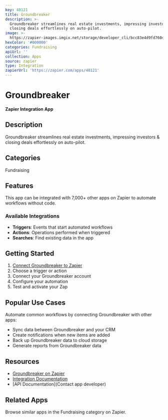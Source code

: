 ```yaml
---
key: 40121
title: Groundbreaker
description: >-
  Groundbreaker streamlines real estate investments, impressing investors &
  closing deals effortlessly on auto-pilot.
image: >-
  https://zapier-images.imgix.net/storage/developer_cli/bcc83e4d9fd7604b90b3d93e3422bfae.png?auto=format%2Ccompress&ixlib=python-3.0.0&q=50
hexColor: '#000000'
categories: Fundraising
apiUrl: ''
collection: Apps
source: zapier
type: Integration
zapierUrl: 'https://zapier.com/apps/40121'
---
```

# Groundbreaker

**Zapier Integration App**

## Description

Groundbreaker streamlines real estate investments, impressing investors & closing deals effortlessly on auto-pilot.

## Categories

Fundraising

## Features

This app can be integrated with 7,000+ other apps on Zapier to automate workflows without code.

### Available Integrations

- **Triggers**: Events that start automated workflows
- **Actions**: Operations performed when triggered
- **Searches**: Find existing data in the app

## Getting Started

1. [Connect Groundbreaker to Zapier](https://zapier.com/apps/40121)
2. Choose a trigger or action
3. Connect your Groundbreaker account
4. Configure your automation
5. Test and activate your Zap

## Popular Use Cases

Automate common workflows by connecting Groundbreaker with other apps:

- Sync data between Groundbreaker and your CRM
- Create notifications when new items are added
- Back up Groundbreaker data to cloud storage
- Generate reports from Groundbreaker data

## Resources

- [Groundbreaker on Zapier](https://zapier.com/apps/40121)
- [Integration Documentation](https://zapier.com/apps/40121/integrations)
- [API Documentation](Contact app developer)

## Related Apps

Browse similar apps in the Fundraising category on Zapier.
